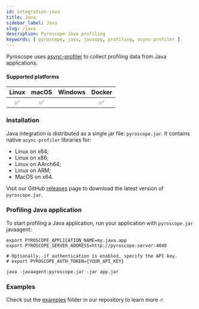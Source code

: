 ```yaml
---
id: integration-java
title: Java
sidebar_label: Java
slug: /java
description: Pyroscope Java profiling
keywords: [ pyroscope, java, javaspy, profiling, async-profiler ]
---
```





Pyroscope uses [async-profiler](https://github.com/jvm-profiling-tools/async-profiler) to collect profiling data from Java applications.

#### Supported platforms

| Linux | macOS | Windows | Docker |
|:-----:|:-----:|:-------:|:------:|
|   ✅  |   ✅    |         |   ✅   |

### Installation

Java integration is distributed as a single jar file: `pyroscope.jar`. It contains native `async-profiler` libraries for:

* Linux on x64;
* Linux on x86;
* Linux on AArch64;
* Linux on ARM;
* MacOS on x64.

Visit our GitHub [releases](https://github.com/pyroscope-io/pyroscope-java/releases) page to download the latest version of `pyroscope.jar`.


### Profiling Java application

To start profiling a Java application, run your application with `pyroscope.jar` javaagent:

```shell
export PYROSCOPE_APPLICATION_NAME=my.java.app
export PYROSCOPE_SERVER_ADDRESS=http://pyroscope-server:4040

# Optionally, if authentication is enabled, specify the API key.
# export PYROSCOPE_AUTH_TOKEN={YOUR_API_KEY}

java -javaagent:pyroscope.jar -jar app.jar
```

### Examples

Check out the [examples](https://github.com/pyroscope-io/pyroscope/tree/main/examples/java) folder in our repository to learn more 🔥

